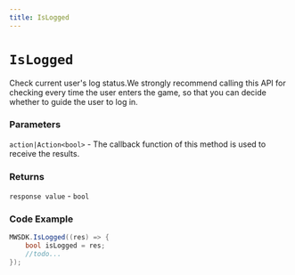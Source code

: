 ```yaml
---
title: IsLogged
---
```


# `IsLogged`
Check current user's log status.We strongly recommend calling this API for checking every time the user enters the game, so that you can decide whether to guide the user to log in.

### Parameters
`action|Action<bool>` - The callback function of this method is used to receive the results.

### Returns
`response value` - `bool`

### Code Example
```csharp
MWSDK.IsLogged((res) => {
    bool isLogged = res;
    //todo...
});
```
